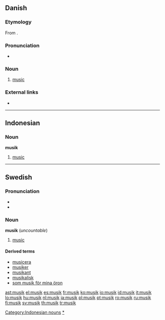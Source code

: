 {{also|Musik}}
==Danish==

===Etymology===
From {{etyl|la|da}} {{term|musica|mūsica|music|lang=la}}.

===Pronunciation===
* {{IPA|/musik/|[muˈsiɡ̊]|lang=da}}

===Noun===
{{da-noun|stem=musikk|en|-}}

# [[music]]

===External links===
* {{pedialite|lang=da}}

----

==Indonesian==

===Noun===
'''musik'''

# [[music]]

[[Category:Indonesian nouns]]

----

==Swedish==

===Pronunciation===
* {{IPA|mʉsiːk|lang=sv}}
* {{audio|Sv-musik.ogg|audio}}

===Noun===
{{sv-noun-unc-irreg-c|2=musiken}}
'''musik''' {{c}} (''uncountable'')

# [[music]]

====Derived terms====
* [[musicera]]
* [[musiker]]
* [[musikant]]
* [[musikalisk]]
* [[som musik för mina öron]]

[[Category:sv:Music|*]]

[[ast:musik]]
[[el:musik]]
[[es:musik]]
[[fr:musik]]
[[ko:musik]]
[[io:musik]]
[[id:musik]]
[[it:musik]]
[[lo:musik]]
[[hu:musik]]
[[nl:musik]]
[[ja:musik]]
[[pl:musik]]
[[pt:musik]]
[[ro:musik]]
[[ru:musik]]
[[fi:musik]]
[[sv:musik]]
[[th:musik]]
[[tr:musik]]